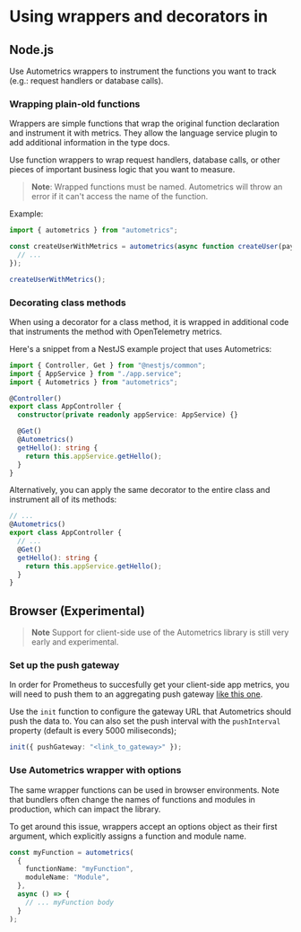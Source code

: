 
# Using wrappers and decorators in

## Node.js

Use Autometrics wrappers to instrument the functions you want to track (e.g.:
request handlers or database calls).

### Wrapping plain-old functions

Wrappers are simple functions that wrap the original function declaration and
instrument it with metrics. They allow the language service plugin to add
additional information in the type docs.

Use function wrappers to wrap request handlers, database calls, or other
pieces of important business logic that you want to measure.

> **Note**: Wrapped functions must be named. Autometrics will throw an error if
> it can't access the name of the function.

Example:

```typescript
import { autometrics } from "autometrics";

const createUserWithMetrics = autometrics(async function createUser(payload: User) {
  // ...
});

createUserWithMetrics();
```

### Decorating class methods

When using a decorator for a class method, it is wrapped in additional code that
instruments the method with OpenTelemetry metrics.

Here's a snippet from a NestJS example project that uses Autometrics:

```typescript
import { Controller, Get } from "@nestjs/common";
import { AppService } from "./app.service";
import { Autometrics } from "autometrics";

@Controller()
export class AppController {
  constructor(private readonly appService: AppService) {}

  @Get()
  @Autometrics()
  getHello(): string {
    return this.appService.getHello();
  }
}
```

Alternatively, you can apply the same decorator to the entire class and
instrument all of its methods:

```typescript
// ...
@Autometrics()
export class AppController {
  // ...
  @Get()
  getHello(): string {
    return this.appService.getHello();
  }
}
```

## Browser (Experimental)

> **Note**
> Support for client-side use of the Autometrics library is still very early and
> experimental.

### Set up the push gateway

In order for Prometheus to succesfully get your client-side app metrics, you
will need to push them to an aggregating push gateway [like this
one](https://github.com/zapier/prom-aggregation-gateway).

Use the `init` function to configure the gateway URL that Autometrics should
push the data to. You can also set the push interval with the `pushInterval`
property (default is every 5000 miliseconds);

```typescript
init({ pushGateway: "<link_to_gateway>" });
```

### Use Autometrics wrapper with options

The same wrapper functions can be used in browser environments. Note that
bundlers often change the names of functions and modules in production, which
can impact the library.

To get around this issue, wrappers accept an options object as
their first argument, which explicitly assigns a function and module name.

```typescript
const myFunction = autometrics(
  {
    functionName: "myFunction",
    moduleName: "Module",
  },
  async () => {
    // ... myFunction body
  }
);
```

